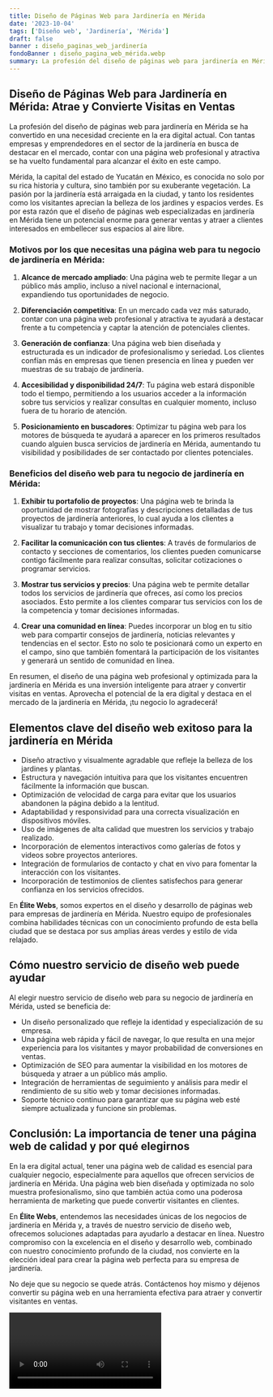 ```yaml
---
title: Diseño de Páginas Web para Jardinería en Mérida
date: '2023-10-04'
tags: ['Diseño web', 'Jardinería', 'Mérida']
draft: false
banner : diseño_paginas_web_jardinería
fondoBanner : diseño_pagina_web_mérida.webp
summary: La profesión del diseño de páginas web para jardinería en Mérida se ha convertido en una necesidad creciente en la era digital actual. Con tantas empresas y emprendedores en el sector de la jardinería en busca de destacar en el mercado, contar con una página web profesional y atractiva se ha vuelto fundamental para alcanzar el éxito en este campo.
---
```


## Diseño de Páginas Web para Jardinería en Mérida: Atrae y Convierte Visitas en Ventas

La profesión del diseño de páginas web para jardinería en Mérida se ha convertido en una necesidad creciente en la era digital actual. Con tantas empresas y emprendedores en el sector de la jardinería en busca de destacar en el mercado, contar con una página web profesional y atractiva se ha vuelto fundamental para alcanzar el éxito en este campo.

Mérida, la capital del estado de Yucatán en México, es conocida no solo por su rica historia y cultura, sino también por su exuberante vegetación. La pasión por la jardinería está arraigada en la ciudad, y tanto los residentes como los visitantes aprecian la belleza de los jardines y espacios verdes. Es por esta razón que el diseño de páginas web especializadas en jardinería en Mérida tiene un potencial enorme para generar ventas y atraer a clientes interesados en embellecer sus espacios al aire libre.

### Motivos por los que necesitas una página web para tu negocio de jardinería en Mérida:

1. **Alcance de mercado ampliado**: Una página web te permite llegar a un público más amplio, incluso a nivel nacional e internacional, expandiendo tus oportunidades de negocio.

2. **Diferenciación competitiva**: En un mercado cada vez más saturado, contar con una página web profesional y atractiva te ayudará a destacar frente a tu competencia y captar la atención de potenciales clientes.

3. **Generación de confianza**: Una página web bien diseñada y estructurada es un indicador de profesionalismo y seriedad. Los clientes confían más en empresas que tienen presencia en línea y pueden ver muestras de su trabajo de jardinería.

4. **Accesibilidad y disponibilidad 24/7**: Tu página web estará disponible todo el tiempo, permitiendo a los usuarios acceder a la información sobre tus servicios y realizar consultas en cualquier momento, incluso fuera de tu horario de atención.

5. **Posicionamiento en buscadores**: Optimizar tu página web para los motores de búsqueda te ayudará a aparecer en los primeros resultados cuando alguien busca servicios de jardinería en Mérida, aumentando tu visibilidad y posibilidades de ser contactado por clientes potenciales.

### Beneficios del diseño web para tu negocio de jardinería en Mérida:

1. **Exhibir tu portafolio de proyectos**: Una página web te brinda la oportunidad de mostrar fotografías y descripciones detalladas de tus proyectos de jardinería anteriores, lo cual ayuda a los clientes a visualizar tu trabajo y tomar decisiones informadas.

2. **Facilitar la comunicación con tus clientes**: A través de formularios de contacto y secciones de comentarios, los clientes pueden comunicarse contigo fácilmente para realizar consultas, solicitar cotizaciones o programar servicios.

3. **Mostrar tus servicios y precios**: Una página web te permite detallar todos los servicios de jardinería que ofreces, así como los precios asociados. Esto permite a los clientes comparar tus servicios con los de la competencia y tomar decisiones informadas.

4. **Crear una comunidad en línea**: Puedes incorporar un blog en tu sitio web para compartir consejos de jardinería, noticias relevantes y tendencias en el sector. Esto no solo te posicionará como un experto en el campo, sino que también fomentará la participación de los visitantes y generará un sentido de comunidad en línea.

En resumen, el diseño de una página web profesional y optimizada para la jardinería en Mérida es una inversión inteligente para atraer y convertir visitas en ventas. Aprovecha el potencial de la era digital y destaca en el mercado de la jardinería en Mérida, ¡tu negocio lo agradecerá!

<GifSeo />

<Cta />

## Elementos clave del diseño web exitoso para la jardinería en Mérida

- Diseño atractivo y visualmente agradable que refleje la belleza de los jardines y plantas.
- Estructura y navegación intuitiva para que los visitantes encuentren fácilmente la información que buscan.
- Optimización de velocidad de carga para evitar que los usuarios abandonen la página debido a la lentitud.
- Adaptabilidad y responsividad para una correcta visualización en dispositivos móviles.
- Uso de imágenes de alta calidad que muestren los servicios y trabajo realizado.
- Incorporación de elementos interactivos como galerías de fotos y videos sobre proyectos anteriores.
- Integración de formularios de contacto y chat en vivo para fomentar la interacción con los visitantes.
- Incorporación de testimonios de clientes satisfechos para generar confianza en los servicios ofrecidos.

En **Élite Webs**, somos expertos en el diseño y desarrollo de páginas web para empresas de jardinería en Mérida. Nuestro equipo de profesionales combina habilidades técnicas con un conocimiento profundo de esta bella ciudad que se destaca por sus amplias áreas verdes y estilo de vida relajado.

## Cómo nuestro servicio de diseño web puede ayudar

Al elegir nuestro servicio de diseño web para su negocio de jardinería en Mérida, usted se beneficia de:

- Un diseño personalizado que refleje la identidad y especialización de su empresa.
- Una página web rápida y fácil de navegar, lo que resulta en una mejor experiencia para los visitantes y mayor probabilidad de conversiones en ventas.
- Optimización de SEO para aumentar la visibilidad en los motores de búsqueda y atraer a un público más amplio.
- Integración de herramientas de seguimiento y análisis para medir el rendimiento de su sitio web y tomar decisiones informadas.
- Soporte técnico continuo para garantizar que su página web esté siempre actualizada y funcione sin problemas.

## Conclusión: La importancia de tener una página web de calidad y por qué elegirnos

En la era digital actual, tener una página web de calidad es esencial para cualquier negocio, especialmente para aquellos que ofrecen servicios de jardinería en Mérida. Una página web bien diseñada y optimizada no solo muestra profesionalismo, sino que también actúa como una poderosa herramienta de marketing que puede convertir visitantes en clientes.

En **Élite Webs**, entendemos las necesidades únicas de los negocios de jardinería en Mérida y, a través de nuestro servicio de diseño web, ofrecemos soluciones adaptadas para ayudarlo a destacar en línea. Nuestro compromiso con la excelencia en el diseño y desarrollo web, combinado con nuestro conocimiento profundo de la ciudad, nos convierte en la elección ideal para crear la página web perfecta para su empresa de jardinería.

No deje que su negocio se quede atrás. Contáctenos hoy mismo y déjenos convertir su página web en una herramienta efectiva para atraer y convertir visitantes en ventas.

<Video />

<CtaBot job='Jardinería' city='Mérida'/>

<Gmaps query='Mérida+españa+maps' />